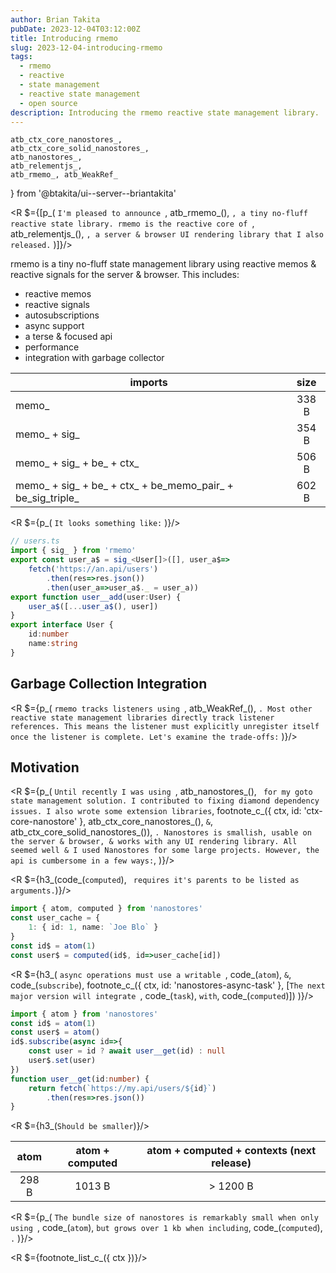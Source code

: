 ```yaml
---
author: Brian Takita
pubDate: 2023-12-04T03:12:00Z
title: Introducing rmemo
slug: 2023-12-04-introducing-rmemo
tags:
  - rmemo
  - reactive
  - state management
  - reactive state management
  - open source
description: Introducing the rmemo reactive state management library.
---
```

	atb_ctx_core_nanostores_,
	atb_ctx_core_solid_nanostores_,
	atb_nanostores_,
	atb_relementjs_,
	atb_rmemo_, atb_WeakRef_
} from '@btakita/ui--server--briantakita'

<R $={[p_(
	`I'm pleased to announce `, atb_rmemo_(), `, a tiny no-fluff reactive state library. rmemo is the reactive core
	of `, atb_relementjs_(), `, a server & browser UI rendering library that I also released.`
)]}/>

rmemo is a tiny no-fluff state management library using reactive memos & reactive signals for the server &
browser. This includes:

- reactive memos
- reactive signals
- autosubscriptions
- async support
- a terse & focused api
- performance
- integration with garbage collector

| imports                                                    | size  |
|------------------------------------------------------------|:-----:|
| memo_                                                      | 338 B |
| memo_ + sig_                                               | 354 B |
| memo_ + sig_ + be_ + ctx_                                  | 506 B |
| memo_ + sig_ + be_ + ctx_ + be_memo_pair_ + be_sig_triple_ | 602 B |


<R $={p_(
	`It looks something like:`
)}/>

```ts
// users.ts
import { sig_ } from 'rmemo'
export const user_a$ = sig_<User[]>([], user_a$=>
	fetch('https://an.api/users')
		.then(res=>res.json())
		.then(user_a=>user_a$._ = user_a))
export function user__add(user:User) {
	user_a$([...user_a$(), user])
}
export interface User {
	id:number
	name:string
}
```

## Garbage Collection Integration

<R $={p_(
	`rmemo tracks listeners using `, atb_WeakRef_(), `. Most other reactive state management libraries directly track
	listener references. This means the listener must explicitly unregister itself once the listener is complete.
	Let's examine the trade-offs:`
)}/>

## Motivation

<R $={p_(
	`Until recently I was using `, atb_nanostores_(), ` for my goto state management solution. I contributed to fixing
	diamond dependency issues. I also wrote some extension libraries`,
	footnote_c_({ ctx, id: 'ctx-core-nanostore' },
		atb_ctx_core_nanostores_(), ` & `, atb_ctx_core_solid_nanostores_()),
	`. Nanostores is smallish, usable on the server & browser, & works with any UI rendering library. All seemed well
	& I used Nanostores for some large projects. However, the api is cumbersome in a few ways:`,
)}/>

<R $={h3_(code_(`computed`), ` requires it's parents to be listed as arguments.`)}/>

```ts
import { atom, computed } from 'nanostores'
const user_cache = {
	1: { id: 1, name: `Joe Blo` }
}
const id$ = atom(1)
const user$ = computed(id$, id=>user_cache[id])
```

<R $={h3_(
	`async operations must use a writable `, code_(`atom`), ` & `, code_(`subscribe`),
	footnote_c_({ ctx, id: 'nanostores-async-task' },
		[`The next major version will integrate `, code_(`task`), ` with `, code_(`computed`)])
)}/>

```ts
import { atom } from 'nanostores'
const id$ = atom(1)
const user$ = atom()
id$.subscribe(async id=>{
	const user = id ? await user__get(id) : null
	user$.set(user)
})
function user__get(id:number) {
	return fetch(`https://my.api/users/${id}`)
		.then(res=>res.json())
}
```

<R $={h3_(`Should be smaller`)}/>

| atom  | atom + computed | atom + computed + contexts (next release) |
|:----: |:---------------:|:-----------------------------------------:|
| 298 B | 1013 B          | > 1200 B                                  |

<R $={p_(
	`The bundle size of nanostores is remarkably small when only using `, code_(`atom`), ` but grows over 1 kb when
	including `, code_(`computed`), `.`
)}/>

<R $={footnote_list_c_({ ctx })}/>
